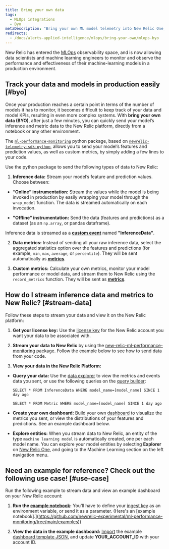 ```yaml
---
title: Bring your own data
tags:
  - MLOps integrations
  - Byo
metaDescription: "Bring your own ML model telemetry into New Relic One, and start getting value from your ML model data in just a few minutes"
redirects: 
  - /docs/alerts-applied-intelligence/mlops/bring-your-own/mlops-byo
---
```


New Relic has entered the [MLOps](/docs/alerts-applied-intelligence/mlops/get-started/intro-mlops/) observability space, and is now allowing data scientists and machine learning engineers to monitor and observe the performance and effectiveness of their machine-learning models in a production environment. 

## Track your data and models in production easily [#byo]

Once your production reaches a certain point in terms of the number of models it has to monitor, it becomes difficult to keep track of your data and model KPIs, resulting in even more complex systems. With **bring your own data (BYO)**, after just a few minutes, you can quickly send your model’s inference and metric data to the New Relic platform, directly from a notebook or any other environment.

The [`ml-performance-monitoring`](https://github.com/newrelic-experimental/ml-performance-monitoring) python package, based on [`newrelic-telemetry-sdk-python`](https://github.com/newrelic/newrelic-telemetry-sdk-python), allows you to send your model’s features and prediction values, as well as custom metrics, by simply adding a few lines to your code. 

Use the python package to send the following types of data to New Relic:

1. **Inference data:** Stream your model’s feature and prediction values. Choose between: 

  * **“Online” instrumentation:** Stream the values while the model is being invoked in production by easily wrapping your model through the `wrap_model` function. The data is streamed automatically on each invocation.

  * **"Offline" instrumentation:** Send the data (features and predictions) as a dataset (as an `np.array`, or pandas dataframe).

  Inference data is streamed as a **[custom event](/docs/data-apis/ingest-apis/introduction-event-api/)** named **"InferenceData"**.

2. **Data metrics:** Instead of sending all your raw inference data, select the aggregated statistics option over the features and predictions (for example, `min`, `max`, `average`, or `percentile`). They will be sent automatically as **[metrics](/docs/data-apis/ingest-apis/metric-api/introduction-metric-api/)**. 

3. **Custom metrics:** Calculate your own metrics, monitor your model performance or model data, and stream them to New Relic using the `record_metrics` function. They will be sent as **[metrics](/docs/data-apis/ingest-apis/metric-api/introduction-metric-api/)**.

## How do I stream inference data and metrics to New Relic? [#stream-data]

Follow these steps to stream your data and view it on the New Relic platform:

1. **Get your license key:** Use the [license key](/docs/apis/intro-apis/new-relic-api-keys/#ingest-license-key) for the New Relic account you want your data to be associated with. 

2. **Stream your data to New Relic** by using the [new-relic-ml-performance-monitoring](https://github.com/newrelic-experimental/ml-performance-monitoring) package. Follow the example below to see how to send data from your code.

3. **View your data in the New Relic Platform:**

  * **Query your data:** Use the [data explorer](/docs/query-your-data/explore-query-data/browse-data/introduction-data-explorer/) to view the metrics and events data you sent, or use the following queries on the [query builder](/docs/query-your-data/explore-query-data/query-builder/introduction-query-builder/):
 	 
    ```
    SELECT * FROM InferenceData WHERE model_name=[model_name] SINCE 1 day ago
    ```
    
    ```
    SELECT * FROM Metric WHERE model_name=[model_name] SINCE 1 day ago
    ```

  * **Create your own dashboard:** Build your own [dashboard](/docs/query-your-data/explore-query-data/dashboards/introduction-dashboards/) to visualize the metrics you sent, or view the distributions of your features and predictions. See an example dashboard below.

  * **Explore entities:** When you stream data to New Relic, an entity of the type `machine learning model` is automatically created, one per each model name. You can explore your model entities by selecting **Explorer** on [New Relic One](https://one.newrelic.com), and going to the Machine Learning section on the left navigation menu. 

## Need an example for reference? Check out the following use case! [#use-case]

Run the following example to stream data and view an example dashboard on your New Relic account:

1. **Run the [example notebook](https://github.com/newrelic-experimental/ml-performance-monitoring/blob/main/examples/sklearn.RandomForestClassifier_on_Iris_dataset.ipynb):** You'll have to define your [ingest key](#stream-data) as an environment variable, or send it as a parameter. (Here's an [example notebook].](https://github.com/newrelic-experimental/ml-performance-monitoring/tree/main/examples))

2. **View the data in the example dashboard:** [Import](docs/query-your-data/explore-query-data/dashboards/introduction-dashboards/#dashboards-import) the example [dashboard template JSON](https://github.com/newrelic-experimental/ml-performance-monitoring/blob/main/examples/RandomForestClassifier_example_dashboard.json), and update **YOUR_ACCOUNT_ID** with your account ID.

